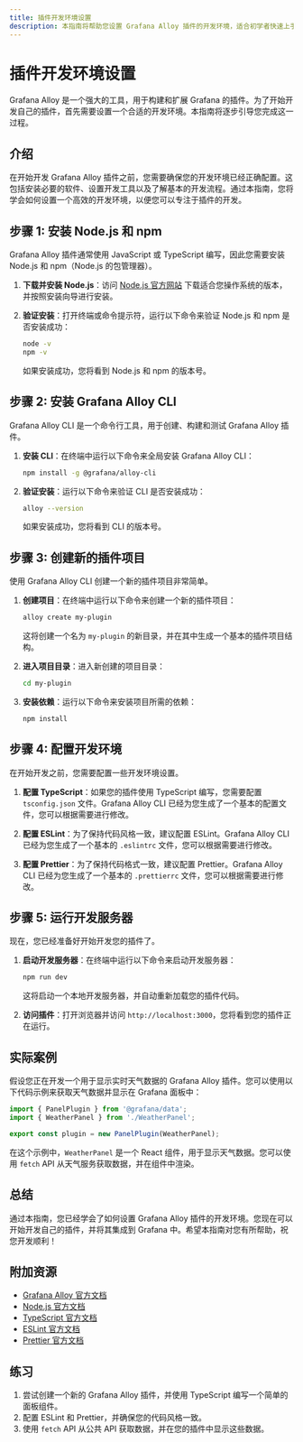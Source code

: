 ```yaml
---
title: 插件开发环境设置
description: 本指南将帮助您设置 Grafana Alloy 插件的开发环境，适合初学者快速上手。
---
```


# 插件开发环境设置

Grafana Alloy 是一个强大的工具，用于构建和扩展 Grafana 的插件。为了开始开发自己的插件，首先需要设置一个合适的开发环境。本指南将逐步引导您完成这一过程。

## 介绍

在开始开发 Grafana Alloy 插件之前，您需要确保您的开发环境已经正确配置。这包括安装必要的软件、设置开发工具以及了解基本的开发流程。通过本指南，您将学会如何设置一个高效的开发环境，以便您可以专注于插件的开发。

## 步骤 1: 安装 Node.js 和 npm

Grafana Alloy 插件通常使用 JavaScript 或 TypeScript 编写，因此您需要安装 Node.js 和 npm（Node.js 的包管理器）。

1. **下载并安装 Node.js**：访问 [Node.js 官方网站](https://nodejs.org/) 下载适合您操作系统的版本，并按照安装向导进行安装。
2. **验证安装**：打开终端或命令提示符，运行以下命令来验证 Node.js 和 npm 是否安装成功：

   ```bash
   node -v
   npm -v
   ```

   如果安装成功，您将看到 Node.js 和 npm 的版本号。

## 步骤 2: 安装 Grafana Alloy CLI

Grafana Alloy CLI 是一个命令行工具，用于创建、构建和测试 Grafana Alloy 插件。

1. **安装 CLI**：在终端中运行以下命令来全局安装 Grafana Alloy CLI：

   ```bash
   npm install -g @grafana/alloy-cli
   ```

2. **验证安装**：运行以下命令来验证 CLI 是否安装成功：

   ```bash
   alloy --version
   ```

   如果安装成功，您将看到 CLI 的版本号。

## 步骤 3: 创建新的插件项目

使用 Grafana Alloy CLI 创建一个新的插件项目非常简单。

1. **创建项目**：在终端中运行以下命令来创建一个新的插件项目：

   ```bash
   alloy create my-plugin
   ```

   这将创建一个名为 `my-plugin` 的新目录，并在其中生成一个基本的插件项目结构。

2. **进入项目目录**：进入新创建的项目目录：

   ```bash
   cd my-plugin
   ```

3. **安装依赖**：运行以下命令来安装项目所需的依赖：

   ```bash
   npm install
   ```

## 步骤 4: 配置开发环境

在开始开发之前，您需要配置一些开发环境设置。

1. **配置 TypeScript**：如果您的插件使用 TypeScript 编写，您需要配置 `tsconfig.json` 文件。Grafana Alloy CLI 已经为您生成了一个基本的配置文件，您可以根据需要进行修改。

2. **配置 ESLint**：为了保持代码风格一致，建议配置 ESLint。Grafana Alloy CLI 已经为您生成了一个基本的 `.eslintrc` 文件，您可以根据需要进行修改。

3. **配置 Prettier**：为了保持代码格式一致，建议配置 Prettier。Grafana Alloy CLI 已经为您生成了一个基本的 `.prettierrc` 文件，您可以根据需要进行修改。

## 步骤 5: 运行开发服务器

现在，您已经准备好开始开发您的插件了。

1. **启动开发服务器**：在终端中运行以下命令来启动开发服务器：

   ```bash
   npm run dev
   ```

   这将启动一个本地开发服务器，并自动重新加载您的插件代码。

2. **访问插件**：打开浏览器并访问 `http://localhost:3000`，您将看到您的插件正在运行。

## 实际案例

假设您正在开发一个用于显示实时天气数据的 Grafana Alloy 插件。您可以使用以下代码示例来获取天气数据并显示在 Grafana 面板中：

```javascript
import { PanelPlugin } from '@grafana/data';
import { WeatherPanel } from './WeatherPanel';

export const plugin = new PanelPlugin(WeatherPanel);
```

在这个示例中，`WeatherPanel` 是一个 React 组件，用于显示天气数据。您可以使用 `fetch` API 从天气服务获取数据，并在组件中渲染。

## 总结

通过本指南，您已经学会了如何设置 Grafana Alloy 插件的开发环境。您现在可以开始开发自己的插件，并将其集成到 Grafana 中。希望本指南对您有所帮助，祝您开发顺利！

## 附加资源

- [Grafana Alloy 官方文档](https://grafana.com/docs/alloy/)
- [Node.js 官方文档](https://nodejs.org/en/docs/)
- [TypeScript 官方文档](https://www.typescriptlang.org/docs/)
- [ESLint 官方文档](https://eslint.org/docs/)
- [Prettier 官方文档](https://prettier.io/docs/)

## 练习

1. 尝试创建一个新的 Grafana Alloy 插件，并使用 TypeScript 编写一个简单的面板组件。
2. 配置 ESLint 和 Prettier，并确保您的代码风格一致。
3. 使用 `fetch` API 从公共 API 获取数据，并在您的插件中显示这些数据。
